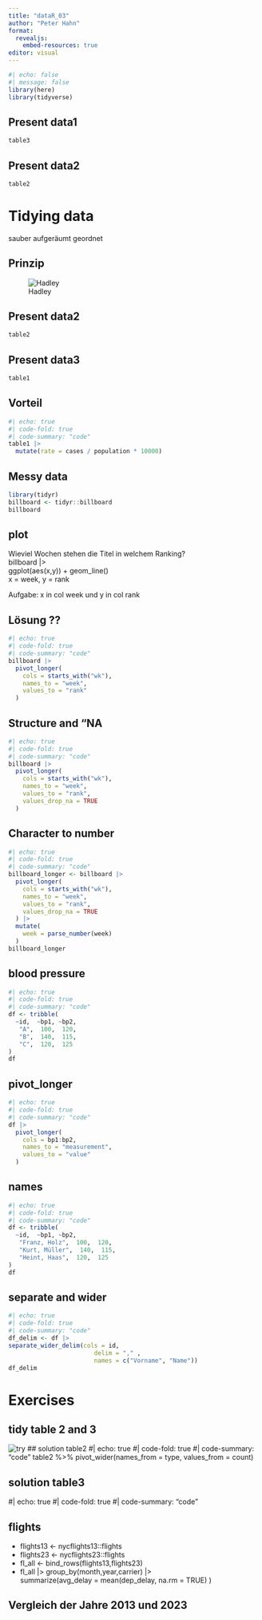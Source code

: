 ```yaml
---
title: "dataR_03"
author: "Peter Hahn"
format:
  revealjs:
    embed-resources: true
editor: visual
---
```


```r
#| echo: false
#| message: false
library(here)
library(tidyverse)

```

## Present data1
```r
table3
```

## Present data2

```r
table2
```

# Tidying data

sauber aufgeräumt geordnet

## Prinzip

![Hadley](./images/tidy-1.png)


## Present data2

```r
table2
```


## Present data3
```r
table1
```

## Vorteil
```r
#| echo: true
#| code-fold: true
#| code-summary: "code"
table1 |>
  mutate(rate = cases / population * 10000)
```

## Messy data
```r
library(tidyr)
billboard <- tidyr::billboard
billboard
```

## plot
Wieviel Wochen stehen die Titel in welchem Ranking?     
billboard  |>      
        ggplot(aes(x,y)) + geom_line()  
                x = week, y = rank      
        
Aufgabe: x in col week und y in col rank         


## Lösung ??
```r
#| echo: true
#| code-fold: true
#| code-summary: "code"
billboard |> 
  pivot_longer(
    cols = starts_with("wk"), 
    names_to = "week", 
    values_to = "rank"
  )
```

## Structure and "NA
```r
#| echo: true
#| code-fold: true
#| code-summary: "code"
billboard |> 
  pivot_longer(
    cols = starts_with("wk"), 
    names_to = "week", 
    values_to = "rank",
    values_drop_na = TRUE
  )
```

## Character to number

```r
#| echo: true
#| code-fold: true
#| code-summary: "code"
billboard_longer <- billboard |> 
  pivot_longer(
    cols = starts_with("wk"), 
    names_to = "week", 
    values_to = "rank",
    values_drop_na = TRUE
  ) |> 
  mutate(
    week = parse_number(week)
  )
billboard_longer
```

## blood pressure
```r
#| echo: true
#| code-fold: true
#| code-summary: "code"
df <- tribble(
  ~id,  ~bp1, ~bp2,
   "A",  100,  120,  
   "B",  140,  115,
   "C",  120,  125
)
df
```

## pivot_longer
```r
#| echo: true
#| code-fold: true
#| code-summary: "code"
df |> 
  pivot_longer(
    cols = bp1:bp2,
    names_to = "measurement",
    values_to = "value"
  )
```





## names
```r
#| echo: true
#| code-fold: true
#| code-summary: "code"
df <- tribble(
  ~id,  ~bp1, ~bp2,
   "Franz, Holz",  100,  120,  
   "Kurt, Müller",  140,  115,
   "Heint, Haas",  120,  125
)
df
```

## separate and wider
```r
#| echo: true
#| code-fold: true
#| code-summary: "code"
df_delim <- df |> 
separate_wider_delim(cols = id, 
                        delim = "," , 
                        names = c("Vorname", "Name"))
df_delim                        
```

# Exercises

## tidy table 2 and 3
![try](./images/error.png)
## solution table2
#| echo: true
#| code-fold: true
#| code-summary: "code"
table2 %>%
  pivot_wider(names_from = type, values_from = count)

## solution table3
#| echo: true
#| code-fold: true
#| code-summary: "code"


## flights
::: incremental
- flights13 <- nycflights13::flights
- flights23 <- nycflights23::flights
- fl_all <- bind_rows(flights13,flights23)
- fl_all |> group_by(month,year,carrier) |>    
        summarize(avg_delay = mean(dep_delay, na.rm = TRUE) )
:::


## Vergleich der Jahre 2013 und 2023

